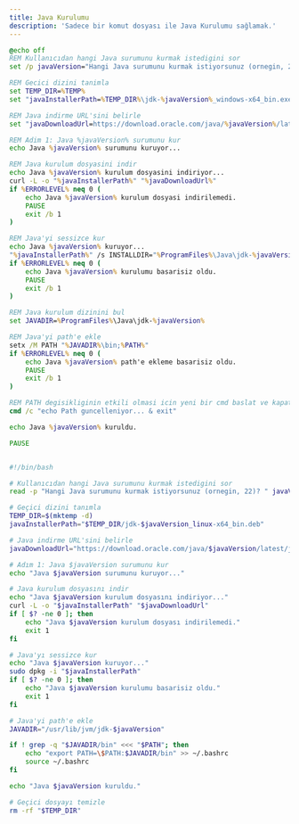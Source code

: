 ```yaml
---
title: Java Kurulumu
description: 'Sadece bir komut dosyası ile Java Kurulumu sağlamak.'
---
```


<CodeGroup>

```bat java-setup.bat
@echo off
REM Kullanıcıdan hangi Java surumunu kurmak istedigini sor
set /p javaVersion="Hangi Java surumunu kurmak istiyorsunuz (ornegin, 22)? "

REM Gecici dizini tanimla
set TEMP_DIR=%TEMP%
set "javaInstallerPath=%TEMP_DIR%\jdk-%javaVersion%_windows-x64_bin.exe"

REM Java indirme URL'sini belirle
set "javaDownloadUrl=https://download.oracle.com/java/%javaVersion%/latest/jdk-%javaVersion%_windows-x64_bin.exe"

REM Adim 1: Java %javaVersion% surumunu kur
echo Java %javaVersion% surumunu kuruyor...

REM Java kurulum dosyasini indir
echo Java %javaVersion% kurulum dosyasini indiriyor...
curl -L -o "%javaInstallerPath%" "%javaDownloadUrl%"
if %ERRORLEVEL% neq 0 (
    echo Java %javaVersion% kurulum dosyasi indirilemedi.
    PAUSE
    exit /b 1
)

REM Java'yi sessizce kur
echo Java %javaVersion% kuruyor...
"%javaInstallerPath%" /s INSTALLDIR="%ProgramFiles%\Java\jdk-%javaVersion%"
if %ERRORLEVEL% neq 0 (
    echo Java %javaVersion% kurulumu basarisiz oldu.
    PAUSE
    exit /b 1
)

REM Java kurulum dizinini bul
set JAVADIR=%ProgramFiles%\Java\jdk-%javaVersion%

REM Java'yi path'e ekle
setx /M PATH "%JAVADIR%\bin;%PATH%"
if %ERRORLEVEL% neq 0 (
    echo Java %javaVersion% path'e ekleme basarisiz oldu.
    PAUSE
    exit /b 1
)

REM PATH degisikliginin etkili olmasi icin yeni bir cmd baslat ve kapat
cmd /c "echo Path guncelleniyor... & exit"

echo Java %javaVersion% kuruldu.

PAUSE
```

```sh java-setup.sh

#!/bin/bash

# Kullanıcıdan hangi Java surumunu kurmak istedigini sor
read -p "Hangi Java surumunu kurmak istiyorsunuz (ornegin, 22)? " javaVersion

# Geçici dizini tanımla
TEMP_DIR=$(mktemp -d)
javaInstallerPath="$TEMP_DIR/jdk-$javaVersion_linux-x64_bin.deb"

# Java indirme URL'sini belirle
javaDownloadUrl="https://download.oracle.com/java/$javaVersion/latest/jdk-$javaVersion_linux-x64_bin.deb"

# Adım 1: Java $javaVersion surumunu kur
echo "Java $javaVersion surumunu kuruyor..."

# Java kurulum dosyasını indir
echo "Java $javaVersion kurulum dosyasını indiriyor..."
curl -L -o "$javaInstallerPath" "$javaDownloadUrl"
if [ $? -ne 0 ]; then
    echo "Java $javaVersion kurulum dosyası indirilemedi."
    exit 1
fi

# Java'yı sessizce kur
echo "Java $javaVersion kuruyor..."
sudo dpkg -i "$javaInstallerPath"
if [ $? -ne 0 ]; then
    echo "Java $javaVersion kurulumu basarisiz oldu."
    exit 1
fi

# Java'yi path'e ekle
JAVADIR="/usr/lib/jvm/jdk-$javaVersion"

if ! grep -q "$JAVADIR/bin" <<< "$PATH"; then
    echo "export PATH=\$PATH:$JAVADIR/bin" >> ~/.bashrc
    source ~/.bashrc
fi

echo "Java $javaVersion kuruldu."

# Geçici dosyayı temizle
rm -rf "$TEMP_DIR"


```

</CodeGroup>
